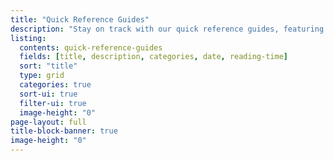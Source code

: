 ```yaml
---
title: "Quick Reference Guides"
description: "Stay on track with our quick reference guides, featuring concise summaries of key Python concepts and syntax."
listing:
  contents: quick-reference-guides
  fields: [title, description, categories, date, reading-time]
  sort: "title"
  type: grid
  categories: true
  sort-ui: true
  filter-ui: true
  image-height: "0"
page-layout: full
title-block-banner: true
image-height: "0"
---
```


